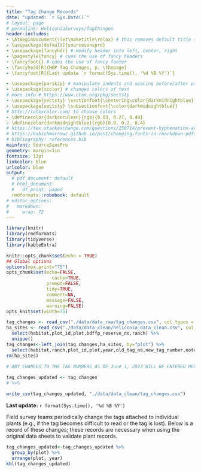 ```yaml
---
title: "Tag Change Records"
date: "updated: `r Sys.Date()`"
# layout: page
# permalink: HeliconiaSurveys/TagChanges
header-includes:
- \AtBeginDocument{\let\maketitle\relax} # this removes default title section
- \usepackage[default]{sourcesanspro}
- \usepackage{fancyhdr} # modify header into left, center, right
- \pagestyle{fancy} # cues the use of fancy headers
- \fancyfoot{} # cues the use of fancy footer
- \fancyhead[R]{HDP Tag Changes, p. \thepage} 
- \fancyfoot[R]{Last update `r format(Sys.time(), '%d %B %Y')`}

- \usepackage{parskip} # manipulate indents and spacing before/after paragra phs 
- \usepackage{xcolor} # changes colors of text
# more info # https://www.ctan.org/pkg/sectsty
- \usepackage{sectsty} \sectionfont{\centering\color{darkmidnightblue}}
- \usepackage{sectsty} \subsectionfont{\color{darkmidnightblue}}
# http://latexcolor.com/ to choose colors
- \definecolor{darkcerulean}{rgb}{0.03, 0.27, 0.49}
- \definecolor{darkmidnightblue}{rgb}{0.0, 0.2, 0.4}
# https://tex.stackexchange.com/questions/258714/prevent-hyphenation-across-lines-enforce-right-margin
# https://babichmorrowc.github.io/post/changing-fonts-in-rmarkdown-pdfs/
# bibliography: references.bib
mainfont: SourceSansPro
geometry: margin=1in
fontsize: 12pt
linkcolor: blue
urlcolor: blue
output:
  # pdf_document: default
  # html_document:
  #   df_print: paged
  rmdformats::robobook: default
# editor_options: 
#   markdown: 
#     wrap: 72
---
```




```r
library(knitr)
library(rmdformats)
library(tidyverse)
library(kableExtra)

knitr::opts_chunk$set(echo = TRUE)
## Global options
options(max.print="75")
opts_chunk$set(echo=FALSE,
	             cache=TRUE,
               prompt=FALSE,
               tidy=TRUE,
               comment=NA,
               message=FALSE,
               warning=FALSE)
opts_knit$set(width=75)
```

```r
tag_changes <- read_csv("./data/data_raw/tag_changes.csv", col_types = cols())
ha_sites <- read_csv("./data/data_clean/heliconia_data_clean.csv", col_types = cols()) %>% 
  select(habitat,plot_id,plot,bdffp_reserve_no,ranch) %>% 
  unique()
tag_changes<-left_join(tag_changes,ha_sites, by="plot") %>% 
  select(habitat,ranch,plot_id,plot,year,old_tag_no,new_tag_number,notes)
rm(ha_sites)
  
# ANY CHANGES TO THE TAG NUMBERS AS OF June 1, 2023 WILL BE ENTERED HERE

tag_changes_updated <- tag_changes
# %>% 

write_csv(tag_changes_updated, "./data/data_clean/tag_changes.csv")
```


<!-- ## Tag Number Changes -->

**Last update:** `r format(Sys.time(), '%d %B %Y')`

Field survey teams periodically change the tags attached to individual plants (e.g., if the tag becomes difficult to read or the tag is lost). Below is a record of these changes; these records are necessary when using the original data sheets to validate plant records.    

```r

tag_changes_updated<-tag_changes_updated %>%
  group_by(plot) %>%
  arrange(plot, year)
kbl(tag_changes_updated)
```


